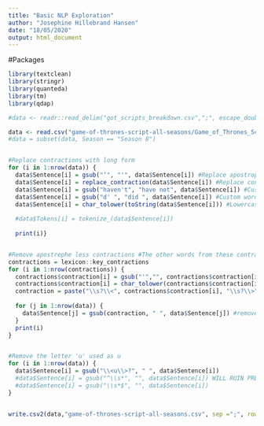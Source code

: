```yaml
---
title: "Basic NLP Exploration"
author: "Josephine Hillebrand Hansen"
date: "18/05/2020"
output: html_document
---
```



#Packages
```r
library(textclean)
library(stringr)
library(quanteda)
library(tm)
library(qdap)
```


```r
#data <- readr::read_delim("got_scripts_breakdown.csv",";", escape_double = FALSE, trim_ws = TRUE)

data <- read.csv("game-of-thrones-script-all-seasons/Game_of_Thrones_Script.csv",stringsAsFactors = FALSE)
#data = subset(data, Season == "Season 8")


#Replace contractions with long form
for (i in 1:nrow(data)) {
  data$Sentence[i] = gsub("’", "'", data$Sentence[i]) #Replace apostrophe with a different one
  data$Sentence[i] = replace_contraction(data$Sentence[i]) #Replace contractions with long form
  data$Sentence[i] = gsub("haven't", "have not", data$Sentence[i]) #Custom words for contractions to long form
  data$Sentence[i] = gsub("d' ", "did ", data$Sentence[i]) #Custom words for contractions to long form
  data$Sentence[i] = char_tolower(toString(data$Sentence[i])) #Lowercase all characters
  
  #data$Tokens[i] = tokenize_(data$Sentence[i])
  
  print(i)}


#Remove apostrephe less contractions #The other words from these contractions will be removed in python when removing stopwords
contractions = lexicon::key_contractions
for (i in 1:nrow(contractions)) {
  contractions$contraction[i] = gsub("'","", contractions$contraction[i])
  contractions$contraction[i] = char_tolower(contractions$contraction[i])
  contraction = paste("\\s?\\<", contractions$contraction[i], "\\s?\\>", sep = "")
  
  for (j in 1:nrow(data)) {
    data$Sentence[j] = gsub(contraction, " ", data$Sentence[j]) #remove apostrophe-free contractions
  }
  print(i)
}


#Remove the letter 'u' used as u
for (i in 1:nrow(data)) {
  data$Sentence[i] = gsub("\\<u\\>?", " ", data$Sentence[i])
  #data$Sentence[i] = gsub("^\\s*", "", data$Sentence[i]) WILL RUIN PREPROCESSING IN PYTHON
  #data$Sentence[i] = gsub("\\s*$", "", data$Sentence[i])
}


write.csv2(data,"game-of-thrones-script-all-seasons.csv", sep =";", row.names = FALSE)

```



```r

```

